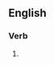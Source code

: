 ==English==

===Verb===
{{head|en|present participle}}

# {{present participle of|freeroll|lang=en|nocat=1}}